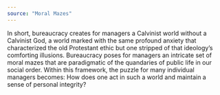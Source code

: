 ```yaml
---
source: "Moral Mazes"
---
```


In short, bureaucracy creates for managers a Calvinist world without a Calvinist God, a world marked with the same profound anxiety that characterized the old Protestant ethic but one stripped of that ideology’s comforting illusions. Bureaucracy poses for managers an intricate set of moral mazes that are paradigmatic of the quandaries of public life in our social order. Within this framework, the puzzle for many individual managers becomes: How does one act in such a world and maintain a sense of personal integrity?


